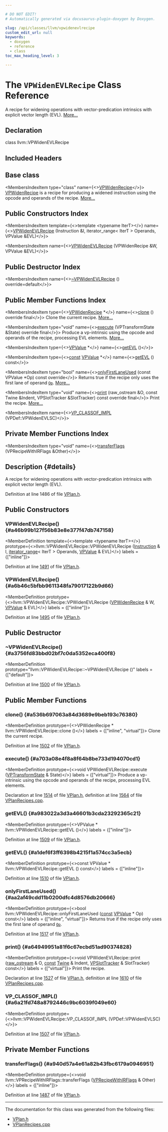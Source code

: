 ```yaml
---

# DO NOT EDIT!
# Automatically generated via docusaurus-plugin-doxygen by Doxygen.

slug: /api/classes/llvm/vpwidenevlrecipe
custom_edit_url: null
keywords:
  - doxygen
  - reference
  - class
toc_max_heading_level: 3

---
```





# The `VPWidenEVLRecipe` Class Reference

<DoxygenPage pluginConfig={pluginConfig}>

A recipe for widening operations with vector-predication intrinsics with explicit vector length (EVL). <a href="#details">More...</a>

## Declaration

<CodeBlock>class llvm::VPWidenEVLRecipe</CodeBlock>

## Included Headers

<IncludesList>
<IncludesListItem
  filePath="Transforms/Vectorize/VPlan.h"
  permalink="/docs/api/files/lib/lib/transforms/lib/transforms/vectorize/vplan-h"
  isLocal="true" />
</IncludesList>

## Base class

<MembersIndex>

<MembersIndexItem
  type="class"
  name={<><a href="/docs/api/classes/llvm/vpwidenrecipe">VPWidenRecipe</a></>}>
<a href="/docs/api/classes/llvm/vpwidenrecipe">VPWidenRecipe</a> is a recipe for producing a widened instruction using the opcode and operands of the recipe. <a href="/docs/api/classes/llvm/vpwidenrecipe/#details">More...</a>
</MembersIndexItem>

</MembersIndex>

## Public Constructors Index

<MembersIndex>

<MembersIndexItem
  template={<>template &lt;typename IterT&gt;</>}
  name={<><a href="#a46b99b127f56b83e8e377f47db747158">VPWidenEVLRecipe</a> (Instruction &amp;I, iterator&#95;range&lt; IterT &gt; Operands, VPValue &amp;EVL)</>}>
</MembersIndexItem>

<MembersIndexItem
  name={<><a href="#a6b46c5bfbb9611348fa79017122b9d66">VPWidenEVLRecipe</a> (VPWidenRecipe &amp;W, VPValue &amp;EVL)</>}>
</MembersIndexItem>

</MembersIndex>

## Public Destructor Index

<MembersIndex>

<MembersIndexItem
  name={<><a href="#a3756fd83bbd02bf7c0da5352eca400f8">~VPWidenEVLRecipe</a> () override=default</>}>
</MembersIndexItem>

</MembersIndex>

## Public Member Functions Index

<MembersIndex>

<MembersIndexItem
  type={<><a href="/docs/api/classes/llvm/vpwidenrecipe">VPWidenRecipe</a> &#42;</>}
  name={<><a href="#a536b697063a84d3689e9beb193c76380">clone</a> () override final</>}>
Clone the current recipe. <a href="#a536b697063a84d3689e9beb193c76380">More...</a>
</MembersIndexItem>

<MembersIndexItem
  type="void"
  name={<><a href="#a703a08e4f8a8f64b8be733d194070cd1">execute</a> (VPTransformState &amp;State) override final</>}>
Produce a vp-intrinsic using the opcode and operands of the recipe, processing EVL elements. <a href="#a703a08e4f8a8f64b8be733d194070cd1">More...</a>
</MembersIndexItem>

<MembersIndexItem
  type={<><a href="/docs/api/classes/llvm/vpvalue">VPValue</a> &#42;</>}
  name={<><a href="#a983022a3d3a46601b3cda23292365c21">getEVL</a> ()</>}>
</MembersIndexItem>

<MembersIndexItem
  type={<><a href="/docs/api/files/lib/lib/target/lib/target/aarch64/aarch64promoteconstant-cpp/#a90f8350fecae261c25be85d38b451bff">const</a> <a href="/docs/api/classes/llvm/vpvalue">VPValue</a> &#42;</>}
  name={<><a href="#a1def6f3ff6398b4215f1a574cc3a5ecb">getEVL</a> () const</>}>
</MembersIndexItem>

<MembersIndexItem
  type="bool"
  name={<><a href="#aa2af49cdd11b0200dfc4d8576db20666">onlyFirstLaneUsed</a> (const VPValue &#42;Op) const override</>}>
Returns true if the recipe only uses the first lane of operand <code><a href="/docs/api/namespaces/llvm/#ab471937b9a227e70c7fe8bd9604014d6">Op</a></code>. <a href="#aa2af49cdd11b0200dfc4d8576db20666">More...</a>
</MembersIndexItem>

<MembersIndexItem
  type="void"
  name={<><a href="#a64949951a81f6c67ecbd51ad90374828">print</a> (raw&#95;ostream &amp;O, const Twine &amp;Indent, VPSlotTracker &amp;SlotTracker) const override final</>}>
Print the recipe. <a href="#a64949951a81f6c67ecbd51ad90374828">More...</a>
</MembersIndexItem>

<MembersIndexItem
  name={<><a href="#a6a21fd748a8792446c9bc6039f049e60">VP&#95;CLASSOF&#95;IMPL</a> (VPDef::VPWidenEVLSC)</>}>
</MembersIndexItem>

</MembersIndex>

## Private Member Functions Index

<MembersIndex>

<MembersIndexItem
  type="void"
  name={<><a href="#a940d57a4e61a82b43fbc6179a0946951">transferFlags</a> (VPRecipeWithIRFlags &amp;Other)</>}>
</MembersIndexItem>

</MembersIndex>

## Description {#details}

A recipe for widening operations with vector-predication intrinsics with explicit vector length (EVL).

Definition at line 1486 of file <a href="/docs/api/files/lib/lib/transforms/lib/transforms/vectorize/vplan-h">VPlan.h</a>.

<SectionDefinition>

## Public Constructors

### VPWidenEVLRecipe() {#a46b99b127f56b83e8e377f47db747158}

<MemberDefinition
  template={<>template &lt;typename IterT&gt;</>}
  prototype={<>llvm::VPWidenEVLRecipe::VPWidenEVLRecipe (<a href="/docs/api/classes/llvm/instruction">Instruction</a> &amp; I, <a href="/docs/api/classes/llvm/iterator-range">iterator&#95;range</a>&lt; IterT &gt; Operands, <a href="/docs/api/classes/llvm/vpvalue">VPValue</a> &amp; EVL)</>}
  labels = {["inline"]}>

Definition at line <a href="/docs/api/files/lib/lib/transforms/lib/transforms/vectorize/vplan-h/#l01491">1491</a> of file <a href="/docs/api/files/lib/lib/transforms/lib/transforms/vectorize/vplan-h">VPlan.h</a>.
</MemberDefinition>

### VPWidenEVLRecipe() {#a6b46c5bfbb9611348fa79017122b9d66}

<MemberDefinition
  prototype={<>llvm::VPWidenEVLRecipe::VPWidenEVLRecipe (<a href="/docs/api/classes/llvm/vpwidenrecipe">VPWidenRecipe</a> &amp; W, <a href="/docs/api/classes/llvm/vpvalue">VPValue</a> &amp; EVL)</>}
  labels = {["inline"]}>

Definition at line <a href="/docs/api/files/lib/lib/transforms/lib/transforms/vectorize/vplan-h/#l01495">1495</a> of file <a href="/docs/api/files/lib/lib/transforms/lib/transforms/vectorize/vplan-h">VPlan.h</a>.
</MemberDefinition>

</SectionDefinition>

<SectionDefinition>

## Public Destructor

### ~VPWidenEVLRecipe() {#a3756fd83bbd02bf7c0da5352eca400f8}

<MemberDefinition
  prototype="llvm::VPWidenEVLRecipe::~VPWidenEVLRecipe ()"
  labels = {["default"]}>

Definition at line <a href="/docs/api/files/lib/lib/transforms/lib/transforms/vectorize/vplan-h/#l01500">1500</a> of file <a href="/docs/api/files/lib/lib/transforms/lib/transforms/vectorize/vplan-h">VPlan.h</a>.
</MemberDefinition>

</SectionDefinition>

<SectionDefinition>

## Public Member Functions

### clone() {#a536b697063a84d3689e9beb193c76380}

<MemberDefinition
  prototype={<>VPWidenRecipe &#42; llvm::VPWidenEVLRecipe::clone ()</>}
  labels = {["inline", "virtual"]}>
Clone the current recipe.

Definition at line <a href="/docs/api/files/lib/lib/transforms/lib/transforms/vectorize/vplan-h/#l01502">1502</a> of file <a href="/docs/api/files/lib/lib/transforms/lib/transforms/vectorize/vplan-h">VPlan.h</a>.
</MemberDefinition>

### execute() {#a703a08e4f8a8f64b8be733d194070cd1}

<MemberDefinition
  prototype={<>void VPWidenEVLRecipe::execute (<a href="/docs/api/structs/llvm/vptransformstate">VPTransformState</a> &amp; State)</>}
  labels = {["virtual"]}>
Produce a vp-intrinsic using the opcode and operands of the recipe, processing EVL elements.

Declaration at line <a href="/docs/api/files/lib/lib/transforms/lib/transforms/vectorize/vplan-h/#l01514">1514</a> of file <a href="/docs/api/files/lib/lib/transforms/lib/transforms/vectorize/vplan-h">VPlan.h</a>, definition at line <a href="/docs/api/files/lib/lib/transforms/lib/transforms/vectorize/vplanrecipes-cpp/#l01564">1564</a> of file <a href="/docs/api/files/lib/lib/transforms/lib/transforms/vectorize/vplanrecipes-cpp">VPlanRecipes.cpp</a>.
</MemberDefinition>

### getEVL() {#a983022a3d3a46601b3cda23292365c21}

<MemberDefinition
  prototype={<>VPValue &#42; llvm::VPWidenEVLRecipe::getEVL ()</>}
  labels = {["inline"]}>

Definition at line <a href="/docs/api/files/lib/lib/transforms/lib/transforms/vectorize/vplan-h/#l01509">1509</a> of file <a href="/docs/api/files/lib/lib/transforms/lib/transforms/vectorize/vplan-h">VPlan.h</a>.
</MemberDefinition>

### getEVL() {#a1def6f3ff6398b4215f1a574cc3a5ecb}

<MemberDefinition
  prototype={<>const VPValue &#42; llvm::VPWidenEVLRecipe::getEVL () const</>}
  labels = {["inline"]}>

Definition at line <a href="/docs/api/files/lib/lib/transforms/lib/transforms/vectorize/vplan-h/#l01510">1510</a> of file <a href="/docs/api/files/lib/lib/transforms/lib/transforms/vectorize/vplan-h">VPlan.h</a>.
</MemberDefinition>

### onlyFirstLaneUsed() {#aa2af49cdd11b0200dfc4d8576db20666}

<MemberDefinition
  prototype={<>bool llvm::VPWidenEVLRecipe::onlyFirstLaneUsed (<a href="/docs/api/files/lib/lib/target/lib/target/aarch64/aarch64promoteconstant-cpp/#a90f8350fecae261c25be85d38b451bff">const</a> <a href="/docs/api/classes/llvm/vpvalue">VPValue</a> &#42; Op) const</>}
  labels = {["inline", "virtual"]}>
Returns true if the recipe only uses the first lane of operand <code><a href="/docs/api/namespaces/llvm/#ab471937b9a227e70c7fe8bd9604014d6">Op</a></code>.

Definition at line <a href="/docs/api/files/lib/lib/transforms/lib/transforms/vectorize/vplan-h/#l01517">1517</a> of file <a href="/docs/api/files/lib/lib/transforms/lib/transforms/vectorize/vplan-h">VPlan.h</a>.
</MemberDefinition>

### print() {#a64949951a81f6c67ecbd51ad90374828}

<MemberDefinition
  prototype={<>void VPWidenEVLRecipe::print (<a href="/docs/api/classes/llvm/raw-ostream">raw&#95;ostream</a> &amp; O, <a href="/docs/api/files/lib/lib/target/lib/target/aarch64/aarch64promoteconstant-cpp/#a90f8350fecae261c25be85d38b451bff">const</a> <a href="/docs/api/classes/llvm/twine">Twine</a> &amp; Indent, <a href="/docs/api/classes/llvm/vpslottracker">VPSlotTracker</a> &amp; SlotTracker) const</>}
  labels = {["virtual"]}>
Print the recipe.

Declaration at line <a href="/docs/api/files/lib/lib/transforms/lib/transforms/vectorize/vplan-h/#l01527">1527</a> of file <a href="/docs/api/files/lib/lib/transforms/lib/transforms/vectorize/vplan-h">VPlan.h</a>, definition at line <a href="/docs/api/files/lib/lib/transforms/lib/transforms/vectorize/vplanrecipes-cpp/#l01610">1610</a> of file <a href="/docs/api/files/lib/lib/transforms/lib/transforms/vectorize/vplanrecipes-cpp">VPlanRecipes.cpp</a>.
</MemberDefinition>

### VP&#95;CLASSOF&#95;IMPL() {#a6a21fd748a8792446c9bc6039f049e60}

<MemberDefinition
  prototype={<>llvm::VPWidenEVLRecipe::VP&#95;CLASSOF&#95;IMPL (VPDef::VPWidenEVLSC)</>}>

Definition at line <a href="/docs/api/files/lib/lib/transforms/lib/transforms/vectorize/vplan-h/#l01507">1507</a> of file <a href="/docs/api/files/lib/lib/transforms/lib/transforms/vectorize/vplan-h">VPlan.h</a>.
</MemberDefinition>

</SectionDefinition>

<SectionDefinition>

## Private Member Functions

### transferFlags() {#a940d57a4e61a82b43fbc6179a0946951}

<MemberDefinition
  prototype={<>void llvm::VPRecipeWithIRFlags::transferFlags (<a href="/docs/api/classes/llvm/vprecipewithirflags">VPRecipeWithIRFlags</a> &amp; Other)</>}
  labels = {["inline"]}>

Definition at line <a href="/docs/api/files/lib/lib/transforms/lib/transforms/vectorize/vplan-h/#l01487">1487</a> of file <a href="/docs/api/files/lib/lib/transforms/lib/transforms/vectorize/vplan-h">VPlan.h</a>.
</MemberDefinition>

</SectionDefinition>

<hr/>

The documentation for this class was generated from the following files:

<ul>
<li><a href="/docs/api/files/lib/lib/transforms/lib/transforms/vectorize/vplan-h">VPlan.h</a></li>
<li><a href="/docs/api/files/lib/lib/transforms/lib/transforms/vectorize/vplanrecipes-cpp">VPlanRecipes.cpp</a></li>
</ul>

</DoxygenPage>
